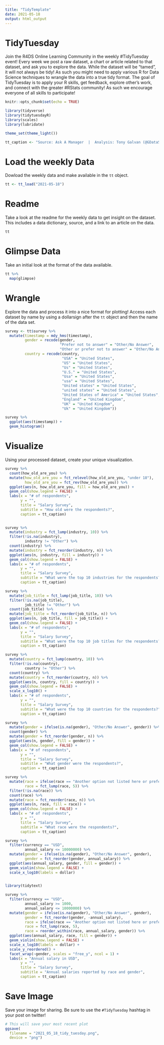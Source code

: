 ```yaml
---
title: "TidyTemplate"
date: 2021-05-18
output: html_output
---
```


# TidyTuesday

Join the R4DS Online Learning Community in the weekly #TidyTuesday event!
Every week we post a raw dataset, a chart or article related to that dataset, and ask you to explore the data.
While the dataset will be “tamed”, it will not always be tidy! As such you might need to apply various R for Data Science techniques to wrangle the data into a true tidy format.
The goal of TidyTuesday is to apply your R skills, get feedback, explore other’s work, and connect with the greater #RStats community!
As such we encourage everyone of all skills to participate!

```r

knitr::opts_chunk$set(echo = TRUE)

library(tidyverse)
library(tidytuesdayR)
library(scales)
library(lubridate)

theme_set(theme_light())

tt_caption <- "Source: Ask A Manager  |  Analysis: Tony Galvan (@GDataScience1)"

```

# Load the weekly Data

Dowload the weekly data and make available in the `tt` object.

```r

tt <- tt_load("2021-05-18")

```


# Readme

Take a look at the readme for the weekly data to get insight on the dataset.
This includes a data dictionary, source, and a link to an article on the data.

```r

tt

```


# Glimpse Data

Take an initial look at the format of the data available.

```r

tt %>% 
  map(glimpse)

```

# Wrangle

Explore the data and process it into a nice format for plotting! Access each dataset by name by using a dollarsign after the `tt` object and then the name of the data set.

```r

survey <- tt$survey %>%
  mutate(timestamp = mdy_hms(timestamp),
         gender = recode(gender,
                         "Prefer not to answer" = "Other/No Answer",
                         "Other or prefer not to answer" = "Other/No Answer"),
         country = recode(country, 
                          "USA" = "United States",
                          "US" = "United States",
                          "Us" = "United States",
                          "U.S." = "United States",
                          "Usa" = "United States",
                          "usa" = "United States",
                          "United states" = "United States",
                          "united states" = "United States",
                          "United States of America" = "United States",
                          "England" = "United Kingdom",
                          "UK" = "United Kingdom",
                          "Uk" = "United Kingdom"))

```

```r
survey %>%
  ggplot(aes(timestamp)) + 
  geom_histogram()
```

# Visualize

Using your processed dataset, create your unique visualization.

```r

survey %>%
  count(how_old_are_you) %>%
  mutate(how_old_are_you = fct_relevel(how_old_are_you, "under 18"),
         how_old_are_you = fct_rev(how_old_are_you)) %>%
  ggplot(aes(n, how_old_are_you, fill = how_old_are_you)) +
  geom_col(show.legend = FALSE) +
  labs(x = "# of respondents",
       y = "",
       title = "Salary Survey",
       subtitle = "How old were the respondents?",
       caption = tt_caption)
  
```

```r

survey %>%
  mutate(industry = fct_lump(industry, 10)) %>%
  filter(!is.na(industry),
         industry != "Other") %>%
  count(industry) %>%
  mutate(industry = fct_reorder(industry, n)) %>%
  ggplot(aes(n, industry, fill = industry)) +
  geom_col(show.legend = FALSE) +
  labs(x = "# of respondents",
       y = "",
       title = "Salary Survey",
       subtitle = "What were the top 10 industries for the respondents?",
       caption = tt_caption)

```

```r
survey %>%
  mutate(job_title = fct_lump(job_title, 10)) %>%
  filter(!is.na(job_title),
         job_title != "Other") %>%
  count(job_title) %>%
  mutate(job_title = fct_reorder(job_title, n)) %>%
  ggplot(aes(n, job_title, fill = job_title)) +
  geom_col(show.legend = FALSE) +
  labs(x = "# of respondents",
       y = "",
       title = "Salary Survey",
       subtitle = "What were the top 10 job titles for the respondents?",
       caption = tt_caption)
```

```r
survey %>%
  mutate(country = fct_lump(country, 10)) %>%
  filter(!is.na(country),
         country != "Other") %>%
  count(country) %>%
  mutate(country = fct_reorder(country, n)) %>%
  ggplot(aes(n, country, fill = country)) +
  geom_col(show.legend = FALSE) +
  scale_x_log10() +
  labs(x = "# of respondents",
       y = "",
       title = "Salary Survey",
       subtitle = "What were the top 10 countries for the respondents?",
       caption = tt_caption)
```


```r

survey %>%
  mutate(gender = ifelse(is.na(gender), "Other/No Answer", gender)) %>%
  count(gender) %>%
  mutate(gender = fct_reorder(gender, n)) %>%
  ggplot(aes(n, gender, fill = gender)) +
  geom_col(show.legend = FALSE) +
  labs(x = "# of respondents",
       y = "",
       title = "Salary Survey",
       subtitle = "What gender were the respondents?",
       caption = tt_caption)

```

```r

survey %>%
  mutate(race = ifelse(race == "Another option not listed here or prefer not to answer", "Other", race),
         race = fct_lump(race, 5)) %>%
  filter(!is.na(race)) %>%
  count(race) %>%
  mutate(race = fct_reorder(race, n)) %>%
  ggplot(aes(n, race, fill = race)) +
  geom_col(show.legend = FALSE) +
  labs(x = "# of respondents",
       y = "",
       title = "Salary Survey",
       subtitle = "What race were the respondents?",
       caption = tt_caption)

```


```r
survey %>%
  filter(currency == "USD", 
         annual_salary <= 10000000) %>%
  mutate(gender = ifelse(is.na(gender), "Other/No Answer", gender),
         gender = fct_reorder(gender, annual_salary)) %>%
  ggplot(aes(annual_salary, gender, fill = gender)) + 
  geom_violin(show.legend = FALSE) + 
  scale_x_log10(labels = dollar)
  
```


```r
library(tidytext)

survey %>%
  filter(currency == "USD", 
         annual_salary >= 1000,
         annual_salary <= 10000000) %>%
  mutate(gender = ifelse(is.na(gender), "Other/No Answer", gender),
         gender = fct_reorder(gender, -annual_salary),
         race = ifelse(race == "Another option not listed here or prefer not to answer", "Other", race),
         race = fct_lump(race, 5),
         race = reorder_within(race, annual_salary, gender)) %>%
  ggplot(aes(annual_salary, race, fill = gender)) + 
  geom_violin(show.legend = FALSE) + 
  scale_x_log10(labels = dollar) + 
  scale_y_reordered() +
  facet_wrap(~gender, scales = "free_y", ncol = 1) +
  labs(x = "Annual salary in USD",
       y = "",
       title = "Salary Survey",
       subtitle = "Annual salaries reported by race and gender",
       caption = tt_caption)

```


# Save Image

Save your image for sharing. Be sure to use the `#TidyTuesday` hashtag in your post on twitter! 

```r

# This will save your most recent plot
ggsave(
  filename = "2021_05_18_tidy_tuesday.png",
  device = "png")

```
